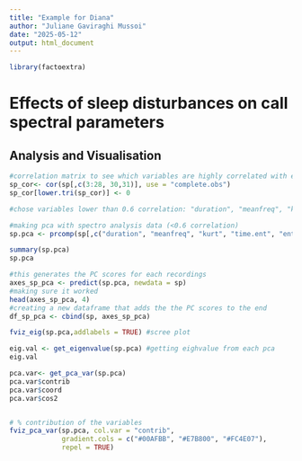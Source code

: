```yaml
---
title: "Example for Diana"
author: "Juliane Gaviraghi Mussoi"
date: "2025-05-12"
output: html_document
---
```



```r
library(factoextra)

```

# Effects of sleep disturbances on call spectral parameters

## Analysis and Visualisation

```r
#correlation matrix to see which variables are highly correlated with each other
sp_cor<- cor(sp[,c(3:28, 30,31)], use = "complete.obs")
sp_cor[lower.tri(sp_cor)] <- 0

#chose variables lower than 0.6 correlation: "duration", "meanfreq", "kurt", "time.ent", "entropy", "dfrange", "modindx", "startdom", "dfslope"

#making pca with spectro analysis data (<0.6 correlation)
sp.pca <- prcomp(sp[,c("duration", "meanfreq", "kurt", "time.ent", "entropy", "dfrange", "modindx", "startdom", "dfslope")], center = TRUE,scale. = TRUE,tol = 0.1)

summary(sp.pca)
sp.pca

#this generates the PC scores for each recordings
axes_sp_pca <- predict(sp.pca, newdata = sp)
#making sure it worked
head(axes_sp_pca, 4)
#creating a new dataframe that adds the the PC scores to the end
df_sp_pca <- cbind(sp, axes_sp_pca)

```


```r
fviz_eig(sp.pca,addlabels = TRUE) #scree plot

eig.val <- get_eigenvalue(sp.pca) #getting eighvalue from each pca
eig.val

pca.var<- get_pca_var(sp.pca)
pca.var$contrib
pca.var$coord
pca.var$cos2


# % contribution of the variables 
fviz_pca_var(sp.pca, col.var = "contrib",
             gradient.cols = c("#00AFBB", "#E7B800", "#FC4E07"),
             repel = TRUE)

```

